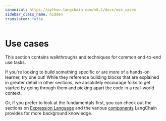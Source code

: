 ```yaml
---
canonical: https://python.langchain.com/v0.1/docs/use_cases
sidebar_class_name: hidden
translated: false
---
```


# Use cases

This section contains walkthroughs and techniques for common end-to-end use tasks.

If you're looking to build something specific or are more of a hands-on learner, try one out!
While they reference building blocks that are explained in greater detail in other sections, we absolutely
encourage folks to get started by going through them and picking apart the code in a real-world context.

Or, if you prefer to look at the fundamentals first, you can check out the sections on [Expression Language](/docs/expression_language/get_started)
and the various [components](/docs/modules) LangChain provides for more background knowledge.


<DocCardList />